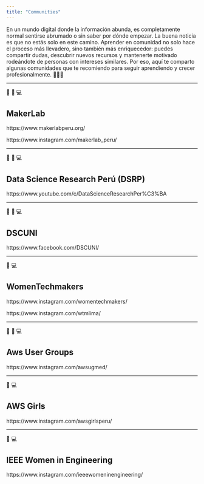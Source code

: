 ```yaml
---
title: "Communities"
---
```


En un mundo digital donde la información abunda, es completamente normal sentirse abrumado o sin saber por dónde empezar. La buena noticia es que no estás solo en este camino. Aprender en comunidad no solo hace el proceso más llevadero, sino también más enriquecedor: puedes compartir dudas, descubrir nuevos recursos y mantenerte motivado rodeándote de personas con intereses similares.
Por eso, aquí te comparto algunas comunidades que te recomiendo para seguir aprendiendo y crecer profesionalmente. 💪🌱🚀


---

👩‍ 👨‍ 💻

## MakerLab
https://www.makerlabperu.org/

https://www.instagram.com/makerlab_peru/

---

👩‍ 👨‍ 💻

## Data Science Research Perú (DSRP)
https://www.youtube.com/c/DataScienceResearchPer%C3%BA

---

👩‍ 👨‍ 💻

## DSCUNI
https://www.facebook.com/DSCUNI/

---

👩‍ 💻

## WomenTechmakers
https://www.instagram.com/womentechmakers/

https://www.instagram.com/wtmlima/

---

👩‍ 👨‍ 💻

## Aws User Groups
https://www.instagram.com/awsugmed/

---

👩‍ 💻

## AWS Girls
https://www.instagram.com/awsgirlsperu/

---

👩‍ 💻

## IEEE Women in Engineering
https://www.instagram.com/ieeewomeninengineering/

